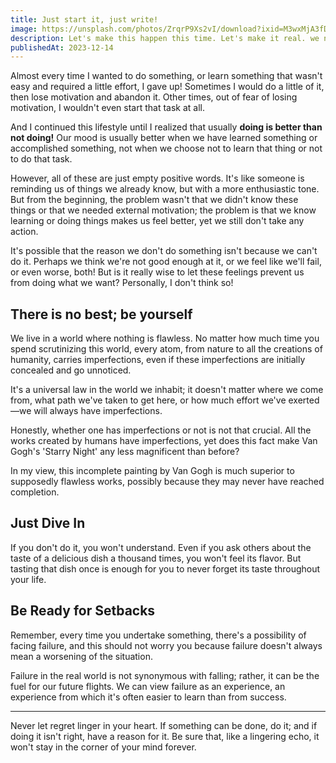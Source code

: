```yaml
---
title: Just start it, just write!
image: https://unsplash.com/photos/ZrqrP9Xs2vI/download?ixid=M3wxMjA3fDB8MXxzZWFyY2h8MTV8fHdyaXRlfGVufDB8MHx8fDE3MDI1MzM5Mzl8Mg&force=true&w=1920
description: Let's make this happen this time. Let's make it real. we need this.
publishedAt: 2023-12-14
---
```


Almost every time I wanted to do something, or learn something that wasn't easy
and required a little effort, I gave up! Sometimes I would do a little of it,
then lose motivation and abandon it. Other times, out of fear of losing
motivation, I wouldn't even start that task at all.

And I continued this lifestyle until I realized that usually **doing is better
than not doing!** Our mood is usually better when we have learned something or
accomplished something, not when we choose not to learn that thing or not to do
that task.

However, all of these are just empty positive words. It's like someone is
reminding us of things we already know, but with a more enthusiastic tone. But
from the beginning, the problem wasn't that we didn't know these things or that
we needed external motivation; the problem is that we know learning or doing
things makes us feel better, yet we still don't take any action.

It's possible that the reason we don't do something isn't because we can't do
it. Perhaps we think we're not good enough at it, or we feel like we'll fail, or
even worse, both! But is it really wise to let these feelings prevent us from
doing what we want? Personally, I don't think so!

## There is no best; be yourself

We live in a world where nothing is flawless. No matter how much time you spend
scrutinizing this world, every atom, from nature to all the creations of
humanity, carries imperfections, even if these imperfections are initially
concealed and go unnoticed.

It's a universal law in the world we inhabit; it doesn't matter where we come
from, what path we've taken to get here, or how much effort we've exerted—we
will always have imperfections.

Honestly, whether one has imperfections or not is not that crucial. All the
works created by humans have imperfections, yet does this fact make Van Gogh's
'Starry Night' any less magnificent than before?

In my view, this incomplete painting by Van Gogh is much superior to supposedly
flawless works, possibly because they may never have reached completion.

## Just Dive In

If you don't do it, you won't understand. Even if you ask others about the taste
of a delicious dish a thousand times, you won't feel its flavor. But tasting
that dish once is enough for you to never forget its taste throughout your life.

## Be Ready for Setbacks

Remember, every time you undertake something, there's a possibility of facing
failure, and this should not worry you because failure doesn't always mean a
worsening of the situation.

Failure in the real world is not synonymous with falling; rather, it can be the
fuel for our future flights. We can view failure as an experience, an experience
from which it's often easier to learn than from success.

---

Never let regret linger in your heart. If something can be done, do it; and if
doing it isn't right, have a reason for it. Be sure that, like a lingering echo,
it won't stay in the corner of your mind forever.

